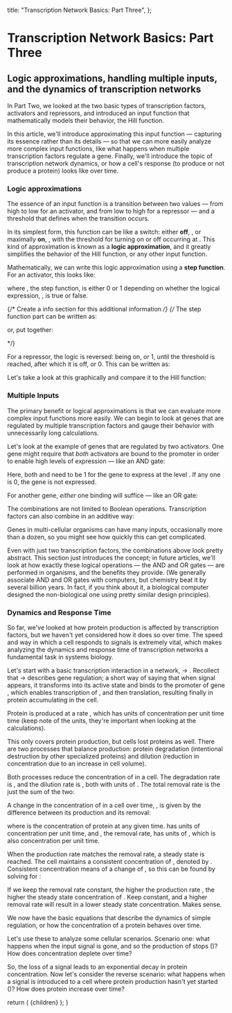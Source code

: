 
  title: "Transcription Network Basics: Part Three",
};

# Transcription Network Basics: Part Three

## Logic approximations, handling multiple inputs, and the dynamics of transcription networks

In Part Two, we looked at the two basic types of transcription factors, activators and repressors, and introduced an input function that mathematically models their behavior, the Hill function.

In this article, we'll introduce approximating this input function &mdash; capturing its essence rather than its details &mdash; so that we can more easily analyze more complex input functions, like what happens when multiple transcription factors regulate a gene. Finally, we'll introduce the topic of transcription network dynamics, or how a cell's response (to produce or not produce a protein) looks like over time.

### Logic approximations

The essence of an input function is a transition between two values &mdash; from high to low for an activator, and from low to high for a repressor &mdash; and a threshold that defines when the transition occurs.

In its simplest form, this function can be like a switch: either **off**, <MathFormula className="text-lg" tex="f(X^*) = 0" />, or maximally **on**, <MathFormula className="text-lg" tex="f(X^*) = \beta" />, with the threshold for turning on or off occurring at <MathFormula className="text-lg" tex="X^* = K" />. This kind of approximation is known as a **logic approximation**, and it greatly simplifies the behavior of the Hill function, or any other input function.

Mathematically, we can write this logic approximation using a **step function**. For an activator, this looks like:

<div className="flex flex-col justify-center mt-4 mb-12 mx-auto">
  <MathFormula className="text-lg" tex="f(X^*) = \beta \cdot \theta(X^* > K)" />
</div>

where <MathFormula className="text-lg" tex="\theta(X^* > K)" />, the step function, is either 0 or 1 depending on whether the logical expression, <MathFormula className="text-lg" tex="X^* > K" />, is true or false. 

{/* Create a info section for this additional information */}
{/* The step function part can be written as:

<div className="flex flex-col justify-center mt-4 mb-12 mx-auto">
  <MathFormula tex="\theta(X^* > K) = \begin{cases} 0 & \text{if } X^* < K \\ 1 & \text{if } X^* \geq K \end{cases}" />
</div>

or, put together:

<div className="flex flex-col justify-center mt-4 mb-12 mx-auto">
  <MathFormula tex="f(X^*) = \begin{cases} 0 & \text{if } X^* < K \\ \beta & \text{if } X^* \geq K \end{cases}" />
</div> */}

For a repressor, the logic is reversed: being on, or 1, until the threshold is reached, after which it is off, or 0. This can be written as:

<div className="flex flex-col justify-center mt-4 mb-12 mx-auto">
  <MathFormula className="text-lg" tex="f(X^*) = \beta \cdot \theta(X^* < K)" />
</div>

Let's take a look at this graphically and compare it to the Hill function:

<StepFunctionTutorial />

### Multiple Inputs

The primary benefit or logical approximations is that we can evaluate more complex input functions more easily. We can begin to look at genes that are regulated by multiple transcription factors and gauge their behavior with unnecessarily long calculations.

Let's look at the example of genes that are regulated by two activators. One gene might require that *both* activators are bound to the promoter in order to enable high levels of expression &mdash; like an AND gate:

<div className="flex flex-col justify-center mt-4 mb-12 mx-auto">
  <MathFormula className="text-lg" tex="f(X^*, Y^*) = \beta \cdot \theta(X^* > K_X) \cdot \theta(Y^* > K_Y) \qquad \text{\textasciitilde} X^* \text{ AND } Y^*" />
</div>

Here, both <MathFormula className="text-lg" tex="\theta(X^* > K_X)" /> and <MathFormula className="text-lg" tex="\theta(Y^* > K_Y)" /> need to be 1 for the gene to express at the level <MathFormula className="text-lg" tex="\beta" />. If any one is 0, the gene is not expressed.

For another gene, *either* one binding will suffice &mdash; like an OR gate:

<div className="flex flex-col justify-center mt-4 mb-12 mx-auto">
  <MathFormula className="text-lg" tex="f(X^*, Y^*) = \beta \cdot \theta(X^* > K_X \hspace{0.75em} \text{OR} \hspace{0.75em} Y^* > K_Y) \qquad \text{\textasciitilde} X^* \text{ OR } Y^*" />
</div>

The combinations are not limited to Boolean operations. Transcription factors can also combine in an additive way:

<div className="flex flex-col justify-center mt-4 mb-12 mx-auto">
  <MathFormula className="text-lg" tex="f(X^*, Y^*) = \beta_X X^* + \beta_Y Y^*" />
</div>

Genes in multi-cellular organisms can have many inputs, occasionally more than a dozen, so you might see how quickly this can get complicated.

Even with just two transcription factors, the combinations above look pretty abstract. This section just introduces the concept; in future articles, we'll look at how exactly these logical operations &mdash; the AND and OR gates &mdash; are performed in organisms, and the benefits they provide. (We generally associate AND and OR gates with computers, but chemistry beat it by several billion years. In fact, if you think about it, a biological computer designed the non-biological one using pretty similar design principles).

### Dynamics and Response Time

So far, we've looked at how protein production is affected by transcription factors, but we haven't yet considered how it does so over time. The speed and way in which a cell responds to signals is extremely vital, which makes analyzing the dynamics and response time of transcription networks a fundamental task in systems biology.

Let's start with a basic transcription interaction in a network, <MathFormula className="text-lg" tex="X" /> → <MathFormula className="text-lg" tex="Y" />. Recollect that <MathFormula className="text-lg" tex="X" /> → <MathFormula className="text-lg" tex="Y" /> describes gene regulation; a short way of saying that when signal <MathFormula className="text-lg" tex="S_X" /> appears, it transforms <MathFormula className="text-lg" tex="X" /> into its active state <MathFormula className="text-lg" tex="X^*" /> and binds to the promoter of gene <MathFormula className="text-lg" tex="Y" />, which enables transcription of <MathFormula className="text-lg" tex="Y" />, and then translation, resulting finally in protein <MathFormula className="text-lg" tex="Y" /> accumulating in the cell. 

Protein <MathFormula className="text-lg" tex="Y" /> is produced at a rate <MathFormula className="text-lg" tex="\beta" />, which has units of concentration per unit time time (keep note of the units, they're important when looking at the calculations).

This only covers protein production, but cells lost proteins as well. There are two processes that balance <MathFormula className="text-lg" tex="Y" /> production: protein degradation (intentional destruction by other specialized proteins) and dilution (reduction in concentration due to an increase in cell volume).

Both processes reduce the concentration of <MathFormula className="text-lg" tex="Y" /> in a cell. The degradation rate is <MathFormula className="text-lg" tex="\alpha_{deg}" />, and the dilution rate is <MathFormula className="text-lg" tex="\alpha_{dil}" />, both with units of <MathFormula className="text-lg" tex="1/time" />. The total removal rate <MathFormula className="text-lg" tex="\alpha" /> is the just the sum of the two:

<div className="flex flex-col justify-center mt-4 mb-12 mx-auto">
  <MathFormula className="text-lg" tex="\alpha = \alpha_{deg} + \alpha_{dil}" />
</div>

A change in the concentration of <MathFormula className="text-lg" tex="Y" /> in a cell over time, <MathFormula className="text-lg" tex="\dfrac{dY}{dt}" />, is given by the difference between its production and its removal:

<div className="flex flex-col justify-center mt-4 mb-12 mx-auto">
  <MathFormula className="text-lg" tex="\dfrac{dY}{dt} = \beta - \alpha Y" />
</div>

where <MathFormula className="text-lg" tex="Y" /> is the concentration of protein at any given time. <MathFormula className="text-lg" tex="\beta" /> has units of concentration per unit time, and <MathFormula className="text-lg" tex="\alpha Y" />, the removal rate, has units of <MathFormula className="text-lg" tex="\dfrac{1}{\text{time}} \cdot \text{concentration}" />, which is also concentration per unit time.

When the production rate matches the removal rate, a steady state is reached. The cell maintains a consistent concentration of <MathFormula className="text-lg" tex="Y" />, denoted by <MathFormula className="text-lg" tex="Y_{st}" />. Consistent concentration means of a change of <MathFormula className="text-lg" tex="0" />, so this can be found by solving for <MathFormula className="text-lg" tex="\dfrac{dY}{dt} = 0" />:

<div className="flex flex-col justify-center mt-4 mb-12 mx-auto">
  <MathFormula className="text-lg" tex="Y_{st} = \dfrac{\beta}{\alpha}" />
</div>

If we keep the removal rate <MathFormula className="text-lg" tex="\alpha" /> constant, the higher the production rate <MathFormula className="text-lg" tex="\beta" />, the higher the steady state concentration of <MathFormula className="text-lg" tex="Y" />. Keep <MathFormula className="text-lg" tex="\beta" /> constant, and a higher removal rate <MathFormula className="text-lg" tex="\alpha" /> will result in a lower steady state concentration. Makes sense.

We now have the basic equations that describe the dynamics of simple regulation, or how the concentration of a protein <MathFormula className="text-lg" tex="Y" /> behaves over time.

Let's use these to analyze some cellular scenarios. Scenario one: what happens when the input signal <MathFormula className="text-lg" tex="S_X" /> is gone, and so the production of <MathFormula className="text-lg" tex="Y" /> stops (<MathFormula className="text-lg" tex="\beta = 0" />)? How does <MathFormula className="text-lg" tex="Y" /> concentration deplete over time?


<ProteinDecayResponseTimeTutorial />

So, the loss of a signal leads to an exponential decay in protein concentration. Now let's consider the reverse scenario: what happens when a signal <MathFormula tex="S_X" /> is introduced to a cell where protein production hasn't yet started (<MathFormula tex="Y = 0" />)? How does protein <MathFormula tex="Y" /> increase over time?

<ProteinAccumulationResponseTimeTutorial />


  return (
    <MdxLayout metadata={metadata}>{children}</MdxLayout>
  );
}